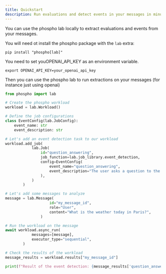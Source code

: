```yaml
---
title: Quickstart
description: Run evaluations and detect events in your messages in minutes.
---
```


You can use the phospho lab locally to extract evaluations and events from your messages.

You will need ot install the phospho package with the `lab` extra:

```
pip install "phospho[lab]"
```

You need to set youOPENAI_API_KEY as an environment variable.

```
export OPENAI_API_KEY=your_openai_api_key
```

Then you can use the phospho lab to run extractions on your messages (for instance just using openai)

```python
from phospho import lab

# Create the phospho workload
workload = lab.Workload()

# Define the job configurations
class EventConfig(lab.JobConfig):
    event_name: str
    event_description: str

# Let's add an event detection task to our workload
workload.add_job(
            lab.Job(
                id="question_answering",
                job_function=lab.job_library.event_detection,
                config=EventConfig(
                    event_name="question_answering",
                    event_description="The user asks a question to the assistant",
                ),
            )
        )

# Let's add some messages to analyze
message = lab.Message(
                    id="my_message_id",
                    role="User",
                    content="What is the weather today in Paris?",
                )

# Run the workload on the message
await workload.async_run(
            messages=[message],
            executor_type="sequential",
        )

# Check the results of the workload
message_results = workload.results["my_message_id"]

print(f"Result of the event detection: {message_results['question_answering'].value}")
```
